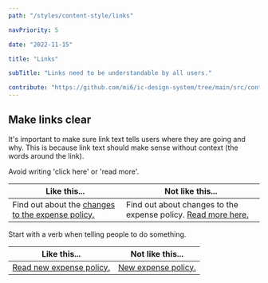 ```yaml
---
path: "/styles/content-style/links"

navPriority: 5

date: "2022-11-15"

title: "Links"

subTitle: "Links need to be understandable by all users."

contribute: "https://github.com/mi6/ic-design-system/tree/main/src/content/structured/styles/links.mdx"
---
```


## Make links clear

It's important to make sure link text tells users where they are going and why. This is because link text should make sense without context (the words around the link).

Avoid writing 'click here' or 'read more'.

| **Like this...**                                                   | **Not like this...**                                                           |
| ------------------------------------------------------------------ | ------------------------------------------------------------------------------ |
| Find out about the <a href="#0">changes to the expense policy.</a> | Find out about changes to the expense policy. <a href="#0">Read more here.</a> |

Start with a verb when telling people to do something.

| **Like this...**                          | **Not like this...**                 |
| ----------------------------------------- | ------------------------------------ |
| <a href="#0">Read new expense policy.</a> | <a href="#0">New expense policy.</a> |
